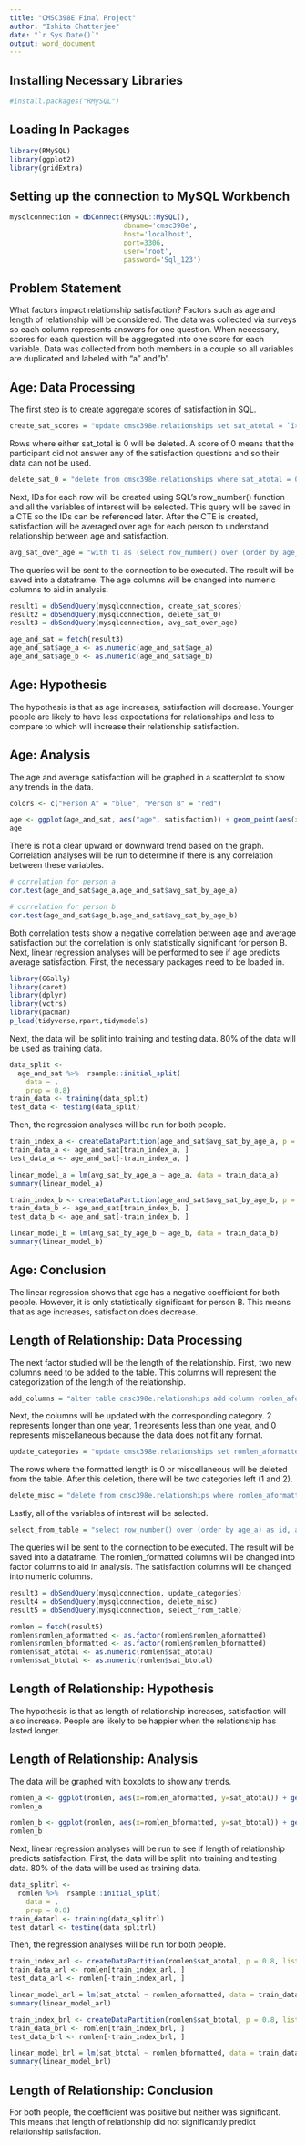 ---
title: "CMSC398E Final Project"
author: "Ishita Chatterjee"
date: "`r Sys.Date()`"
output: word_document
---


## Installing Necessary Libraries
```{r}
#install.packages("RMySQL")
```

## Loading In Packages
```{r}
library(RMySQL)
library(ggplot2)
library(gridExtra)
```


## Setting up the connection to MySQL Workbench
```{r}
mysqlconnection = dbConnect(RMySQL::MySQL(),
                            dbname='cmsc398e',
                            host='localhost',
                            port=3306,
                            user='root',
                            password='Sql_123')
```

## Problem Statement
What factors impact relationship satisfaction? Factors such as age and length of relationship will be considered. The data was collected via surveys so each column represents answers for one question. When necessary, scores for each question will be aggregated into one score for each variable. Data was collected from both members in a couple so all variables are duplicated and labeled with "a" and"b".

## Age: Data Processing
The first step is to create aggregate scores of satisfaction in SQL. 
```{r}
create_sat_scores = "update cmsc398e.relationships set sat_atotal = `ï»¿sat1_a` + sat2_a + sat3_a + sat4_a, sat_btotal = sat1_b + sat2_b + sat3_b + sat4_b;"
```

Rows where either sat_total is 0 will be deleted. A score of 0 means that the participant did not answer any of the satisfaction questions and so their data can not be used. 
```{r}
delete_sat_0 = "delete from cmsc398e.relationships where sat_atotal = 0 or sat_btotal = 0;"
```

Next, IDs for each row will be created using SQL's row_number() function and all the variables of interest will be selected. This query will be saved in a CTE so the IDs can be referenced later. After the CTE is created, satisfaction will be averaged over age for each person to understand relationship between age and satisfaction. 
```{r}
avg_sat_over_age = "with t1 as (select row_number() over (order by age_a) as id, age_a, sat_atotal, age_b, sat_btotal from cmsc398e.relationships) select id, age_a, round (avg(sat_atotal) over (partition by age_a)) as avg_sat_by_age_a, age_b, round (avg(sat_btotal) over (partition by age_b)) as avg_sat_by_age_b from t1 order by id;"
```

The queries will be sent to the connection to be executed. The result will be saved into a dataframe. The age columns will be changed into numeric columns to aid in analysis. 
```{r}
result1 = dbSendQuery(mysqlconnection, create_sat_scores) 
result2 = dbSendQuery(mysqlconnection, delete_sat_0)
result3 = dbSendQuery(mysqlconnection, avg_sat_over_age) 

age_and_sat = fetch(result3)
age_and_sat$age_a <- as.numeric(age_and_sat$age_a)
age_and_sat$age_b <- as.numeric(age_and_sat$age_b)
```

## Age: Hypothesis
The hypothesis is that as age increases, satisfaction will decrease. Younger people are likely to have less expectations for relationships and less to compare to which will increase their relationship satisfaction. 

## Age: Analysis
The age and average satisfaction will be graphed in a scatterplot to show any trends in the data. 
```{r}
colors <- c("Person A" = "blue", "Person B" = "red")

age <- ggplot(age_and_sat, aes("age", satisfaction)) + geom_point(aes(x = age_a, y = avg_sat_by_age_a, color = "Person A")) + geom_point(aes(x = age_b, y = avg_sat_by_age_b, color = "Person B")) + labs(title="Age and Average Satisfaction",x="Age", y = "Satisfaction", color = "Legend") + scale_color_manual(values = colors)
age


```

There is not a clear upward or downward trend based on the graph. Correlation analyses will be run to determine if there is any correlation between these variables. 
```{r}
# correlation for person a
cor.test(age_and_sat$age_a,age_and_sat$avg_sat_by_age_a) 

# correlation for person b
cor.test(age_and_sat$age_b,age_and_sat$avg_sat_by_age_b) 
```
Both correlation tests show a negative correlation between age and average satisfaction but the correlation is only statistically significant for person B. Next, linear regression analyses will be performed to see if age predicts average satisfaction. First, the necessary packages need to be loaded in. 
```{r}
library(GGally)
library(caret)
library(dplyr)
library(vctrs)
library(pacman)
p_load(tidyverse,rpart,tidymodels)
```
Next, the data will be split into training and testing data. 80% of the data will be used as training data. 
```{r}
data_split <- 
  age_and_sat %>%  rsample::initial_split(
    data = ,
    prop = 0.8)
train_data <- training(data_split)
test_data <- testing(data_split)
```

Then, the regression analyses will be run for both people. 
```{r}
train_index_a <- createDataPartition(age_and_sat$avg_sat_by_age_a, p = 0.8, list = FALSE)
train_data_a <- age_and_sat[train_index_a, ]
test_data_a <- age_and_sat[-train_index_a, ]

linear_model_a = lm(avg_sat_by_age_a ~ age_a, data = train_data_a)
summary(linear_model_a)

train_index_b <- createDataPartition(age_and_sat$avg_sat_by_age_b, p = 0.8, list = FALSE)
train_data_b <- age_and_sat[train_index_b, ]
test_data_b <- age_and_sat[-train_index_b, ]

linear_model_b = lm(avg_sat_by_age_b ~ age_b, data = train_data_b)
summary(linear_model_b)
```
## Age: Conclusion
The linear regression shows that age has a negative coefficient for both people. However, it is only statistically significant for person B. This means that as age increases, satisfaction does decrease.   

## Length of Relationship: Data Processing
The next factor studied will be the length of the relationship. First, two new columns need to be added to the table. This columns will represent the categorization of the length of the relationship. 
```{r}
add_columns = "alter table cmsc398e.relationships add column romlen_aformatted int, add column romlen_bformatted int;"
```

Next, the columns will be updated with the corresponding category. 2 represents longer than one year, 1 represents less than one year, and 0 represents miscellaneous because the data does not fit any format. 
```{r}
update_categories = "update cmsc398e.relationships set romlen_aformatted = case when romlen_a like '%year%' and romlen_a like '%month%' then 2 when romlen_a like '%year%' then 2 when romlen_a like '%month%' then 1 else 0 end, romlen_bformatted = case when romlen_b like '%year%' and romlen_b like '%month%' then 2 when romlen_b like '%year%' then 2 when romlen_b like '%month%' then 1 else 0 end;"
```

The rows where the formatted length is 0 or miscellaneous will be deleted from the table. After this deletion, there will be two categories left (1 and 2). 
```{r}
delete_misc = "delete from cmsc398e.relationships where romlen_aformatted = 0 or romlen_bformatted = 0;"
```

Lastly, all of the variables of interest will be selected. 
```{r}
select_from_table = "select row_number() over (order by age_a) as id, age_a, romlen_a, romlen_aformatted, sat_atotal, age_b, romlen_b, romlen_bformatted, sat_btotal from cmsc398e.relationships;"
```

The queries will be sent to the connection to be executed. The result will be saved into a dataframe. The romlen_formatted columns will be changed into factor columns to aid in analysis. The satisfaction columns will be changed into numeric columns. 
```{r}
result3 = dbSendQuery(mysqlconnection, update_categories) 
result4 = dbSendQuery(mysqlconnection, delete_misc) 
result5 = dbSendQuery(mysqlconnection, select_from_table) 

romlen = fetch(result5)
romlen$romlen_aformatted <- as.factor(romlen$romlen_aformatted)
romlen$romlen_bformatted <- as.factor(romlen$romlen_bformatted)
romlen$sat_atotal <- as.numeric(romlen$sat_atotal)
romlen$sat_btotal <- as.numeric(romlen$sat_btotal)
```

## Length of Relationship: Hypothesis
The hypothesis is that as length of relationship increases, satisfaction will also increase. People are likely to be happier when the relationship has lasted longer. 

## Length of Relationship: Analysis
The data will be graphed with boxplots to show any trends. 
```{r}
romlen_a <- ggplot(romlen, aes(x=romlen_aformatted, y=sat_atotal)) + geom_boxplot() + labs(title="Length of Relationship and Satisfaction for Person A",x="Length of Relationship", y = "Satisfaction") + scale_x_discrete(breaks=c("1","2"), labels=c("< 1 year", "> 1 year"))
romlen_a

romlen_b <- ggplot(romlen, aes(x=romlen_bformatted, y=sat_btotal)) + geom_boxplot() + labs(title="Length of Relationship and Satisfaction for Person B",x="Length of Relationship", y = "Satisfaction") + scale_x_discrete(breaks=c("1","2"), labels=c("< 1 year", "> 1 year"))
romlen_b
```
Next, linear regression analyses will be run to see if length of relationship predicts satisfaction. First, the data will be split into training and testing data. 80% of the data will be used as training data. 
```{r}
data_splitrl <- 
  romlen %>%  rsample::initial_split(
    data = ,
    prop = 0.8)
train_datarl <- training(data_splitrl)
test_datarl <- testing(data_splitrl)
```

Then, the regression analyses will be run for both people. 
```{r}
train_index_arl <- createDataPartition(romlen$sat_atotal, p = 0.8, list = FALSE)
train_data_arl <- romlen[train_index_arl, ]
test_data_arl <- romlen[-train_index_arl, ]

linear_model_arl = lm(sat_atotal ~ romlen_aformatted, data = train_data_arl)
summary(linear_model_arl)

train_index_brl <- createDataPartition(romlen$sat_btotal, p = 0.8, list = FALSE)
train_data_brl <- romlen[train_index_brl, ]
test_data_brl <- romlen[-train_index_brl, ]

linear_model_brl = lm(sat_btotal ~ romlen_bformatted, data = train_data_brl)
summary(linear_model_brl)
```

## Length of Relationship: Conclusion
For both people, the coefficient was positive but neither was significant. This means that length of relationship did not significantly predict relationship satisfaction. 
